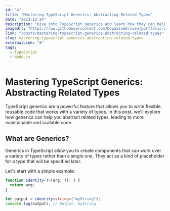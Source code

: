 ```yaml
---
id: "4"
title: "Mastering TypeScript Generics: Abstracting Related Types"
date: "2023-12-24"
description: "Dive into TypeScript generics and learn how they can help you write more flexible, reusable code by abstracting related types and embracing type recursion."
imageUrl: "https://raw.githubusercontent.com/DopamineDriven/portfolio-2025/master/apps/web/public/ai/port-31.png"
link: "/posts/mastering-typescript-generics-abstracting-related-types"
slug: mastering-typescript-generics-abstracting-related-types
externalLink: "#"
tags:
  - TypeScript
  - Node.js
---
```


# Mastering TypeScript Generics: Abstracting Related Types

TypeScript generics are a powerful feature that allows you to write flexible, reusable code that works with a variety of types. In this post, we'll explore how generics can help you abstract related types, leading to more maintainable and scalable code.

## What are Generics?

Generics in TypeScript allow you to create components that can work over a variety of types rather than a single one. They act as a kind of placeholder for a type that will be specified later.

Let's start with a simple example:

```ts
function identity<T>(arg: T): T {
  return arg;
}

let output = identity<string>("myString");
console.log(output); // Output: myString
```
